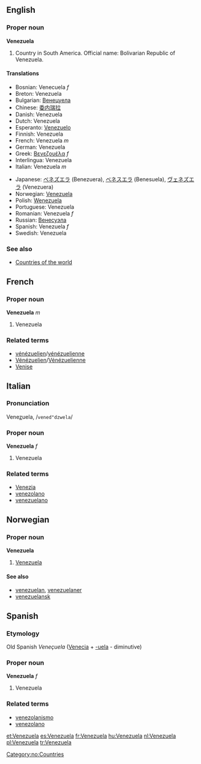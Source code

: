 ==English==
===Proper noun===
'''Venezuela'''

# Country in South America. Official name: Bolivarian Republic of Venezuela.

====Translations====
{{top}}
*Bosnian: Venecuela ''f''
*Breton: Venezuela
*Bulgarian: [[Венецуела]]
*Chinese: [[委内瑞拉]]
*Danish: Venezuela
*Dutch: Venezuela
*Esperanto: [[Venezuelo]]
*Finnish: Venezuela
*French: Venezuela ''m''
*German: Venezuela
*Greek: [[Βενεζουέλα]] ''f''
*Interlingua: Venezuela
*Italian: Venezuela ''m''
{{mid}}
*Japanese: [[ベネズエラ]] (Benezuera), [[ベネスエラ]] (Benesuela), [[ヴェネズエラ]] (Venezuera)
*Norwegian: [[#Norwegian|Venezuela]]
*Polish: [[Wenezuela]]
*Portuguese: Venezuela
*Romanian: Venezuela ''f''
*Russian: [[Венесуэла]]
*Spanish: Venezuela ''f''
*Swedish: Venezuela
{{bottom}}

===See also===
* [[Countries of the world]]

==French==
===Proper noun===
'''Venezuela''' ''m''

# Venezuela

===Related terms===
*[[vénézuelien]]/[[vénézuelienne]]
*[[Vénézuelien]]/[[Vénézuelienne]]
*[[Venise]]

==Italian==
===Pronunciation===
Vene<u>z</u>uela, /<tt>vened"dzwela</tt>/

===Proper noun===
'''Venezuela''' ''f''

# Venezuela

===Related terms===
*[[Venezia]]
*[[venezolano]]
*[[venezuelano]]

==Norwegian==
===Proper noun===
[[Category:no:Countries]]
'''Venezuela'''
#[[#English|Venezuela]]
====See also====
*[[venezuelan]], [[venezuelaner]]
*[[venezuelansk]]

==Spanish==
===Etymology===
Old Spanish ''Veneçuela'' ([[Venecia]] + [[-uela]] - diminutive)
===Proper noun===
'''Venezuela''' ''f''

# Venezuela

===Related terms===
*[[venezolanismo]]
*[[venezolano]]

[[et:Venezuela]]
[[es:Venezuela]]
[[fr:Venezuela]]
[[hu:Venezuela]]
[[nl:Venezuela]]
[[pl:Venezuela]]
[[tr:Venezuela]]